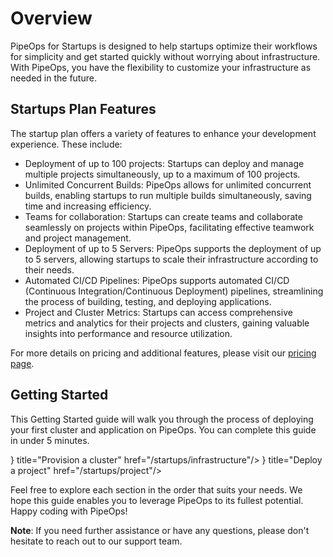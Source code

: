 # Overview



PipeOps for Startups is designed to help startups optimize their workflows for simplicity and get started quickly without worrying about infrastructure. With PipeOps, you have the flexibility to customize your infrastructure as needed in the future.

## Startups Plan Features
The startup plan offers a variety of features to enhance your development experience. These include:

- Deployment of up to 100 projects: Startups can deploy and manage multiple projects simultaneously, up to a maximum of 100 projects.
- Unlimited Concurrent Builds: PipeOps allows for unlimited concurrent builds, enabling startups to run multiple builds simultaneously, saving time and increasing efficiency.
- Teams for collaboration: Startups can create teams and collaborate seamlessly on projects within PipeOps, facilitating effective teamwork and project management.
- Deployment of up to 5 Servers: PipeOps supports the deployment of up to 5 servers, allowing startups to scale their infrastructure according to their needs.
- Automated CI/CD Pipelines: PipeOps supports automated CI/CD (Continuous Integration/Continuous Deployment) pipelines, streamlining the process of building, testing, and deploying applications.
- Project and Cluster Metrics: Startups can access comprehensive metrics and analytics for their projects and clusters, gaining valuable insights into performance and resource utilization.

For more details on pricing and additional features, please visit our [pricing page](https://pipeops.io/pricing).

## Getting Started

This Getting Started guide will walk you through the process of deploying your first cluster and application on PipeOps. You can complete this guide in under 5 minutes.

<Cards>
  <Card icon={<svg xmlns="#" fill="none" viewBox="0 0 24 24" strokeWidth={1.5} stroke="currentColor" className="w-6 h-6">
  <path strokeLinecap="round" strokeLinejoin="round" d="M8.25 4.5l7.5 7.5-7.5 7.5" />
</svg>} title="Provision a cluster" href="/startups/infrastructure"/>
  <Card icon={<svg xmlns="http://www.w3.org/2000/svg" fill="none" viewBox="0 0 24 24" strokeWidth={1.5} stroke="currentColor" className="w-6 h-6">
  <path strokeLinecap="round" strokeLinejoin="round" d="M8.25 4.5l7.5 7.5-7.5 7.5" />
</svg>} title="Deploy a project" href="/startups/project"/>
</Cards>

Feel free to explore each section in the order that suits your needs. We hope this guide enables you to leverage PipeOps to its fullest potential. Happy coding with PipeOps!

**Note**: If you need further assistance or have any questions, please don't hesitate to reach out to our support team.